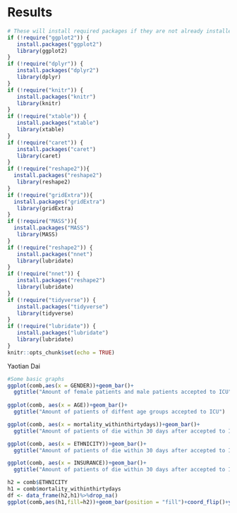 # Results
```r
# These will install required packages if they are not already installed
if (!require("ggplot2")) {
   install.packages("ggplot2")
   library(ggplot2)
}
if (!require("dplyr")) {
   install.packages("dplyr2")
   library(dplyr)
}
if (!require("knitr")) {
   install.packages("knitr")
   library(knitr)
}
if (!require("xtable")) {
   install.packages("xtable")
   library(xtable)
}
if (!require("caret")) {
   install.packages("caret")
   library(caret)
}
if (!require("reshape2")){
  install.packages("reshape2")
   library(reshape2)
} 
if (!require("gridExtra")){
  install.packages("gridExtra")
   library(gridExtra)
} 
if (!require("MASS")){
  install.packages("MASS")
   library(MASS)
} 
if (!require("reshape2")) {
   install.packages("nnet")
   library(lubridate)
}
if (!require("nnet")) {
   install.packages("reshape2")
   library(lubridate)
}
if (!require("tidyverse")) {
   install.packages("tidyverse")
   library(tidyverse)
}
if (!require("lubridate")) {
   install.packages("lubridate")
   library(lubridate)
}
knitr::opts_chunk$set(echo = TRUE)
```




Yaotian Dai
```r
#Some basic graphs
ggplot(comb,aes(x = GENDER))+geom_bar()+
  ggtitle("Amount of female patients and male patients accepted to ICU")
  
ggplot(comb, aes(x = AGE))+geom_bar()+
  ggtitle("Amount of patients of diffent age groups accepted to ICU")

ggplot(comb, aes(x = mortality_withinthirtydays))+geom_bar()+
  ggtitle("Amount of patients of die within 30 days after accepted to ICU")

ggplot(comb, aes(x = ETHNICITY))+geom_bar()+
  ggtitle("Amount of patients of die within 30 days after accepted to ICU")

ggplot(comb, aes(x = INSURANCE))+geom_bar()+
  ggtitle("Amount of patients of die within 30 days after accepted to ICU")
```


```r
h2 = comb$ETHNICITY
h1 = comb$mortality_withinthirtydays
df <- data_frame(h2,h1)%>%drop_na()
ggplot(comb,aes(h1,fill=h2))+geom_bar(position = "fill")+coord_flip()+ylab("Percentage")+xlab("die within 30 days")+theme(legend.position="right")+theme(legend.title = element_blank())+ggtitle("Time Period of Using R Language Divided by Age of 35")+theme(plot.title = element_text(hjust = 0.5))




```